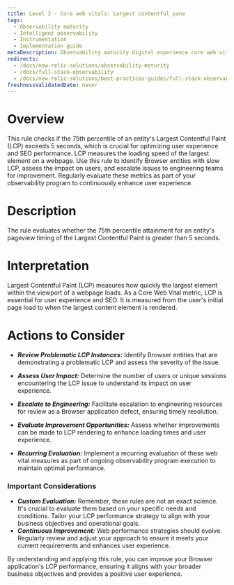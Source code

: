 ```yaml
---
title: Level 2 - Core web vitals: Largest contentful pane 
tags:
  - Observability maturity
  - Intelligent observability
  - Instrumentation
  - Implementation guide
metaDescription: Observability maturity digital experience core web vitals largest contentful pane
redirects:
  - /docs/new-relic-solutions/observability-maturity
  - /docs/full-stack-observability
  - /docs/new-relic-solutions/best-practices-guides/full-stack-observability
freshnessValidatedDate: never
---
```


# Overview

This rule checks if the 75th percentile of an entity's Largest Contentful Paint (LCP) exceeds 5 seconds, which is crucial for optimizing user experience and SEO performance. LCP measures the loading speed of the largest element on a webpage. Use this rule to identify Browser entities with slow LCP, assess the impact on users, and escalate issues to engineering teams for improvement. Regularly evaluate these metrics as part of your observability program to continuously enhance user experience.

# Description

The rule evaluates whether the 75th percentile attainment for an entity's pageview timing of the Largest Contentful Paint is greater than 5 seconds.

# Interpretation

Largest Contentful Paint (LCP) measures how quickly the largest element within the viewport of a webpage loads. As a Core Web Vital metric, LCP is essential for user experience and SEO. It is measured from the user's initial page load to when the largest content element is rendered.

# Actions to Consider

- ***Review Problematic LCP Instances:*** Identify Browser entities that are demonstrating a problematic LCP and assess the severity of the issue.

- ***Assess User Impact:*** Determine the number of users or unique sessions encountering the LCP issue to understand its impact on user experience.

- ***Escalate to Engineering:*** Facilitate escalation to engineering resources for review as a Browser application defect, ensuring timely resolution.

- ***Evaluate Improvement Opportunities:*** Assess whether improvements can be made to LCP rendering to enhance loading times and user experience.

- ***Recurring Evaluation:*** Implement a recurring evaluation of these web vital measures as part of ongoing observability program execution to maintain optimal performance.

### Important Considerations

- ***Custom Evaluation:*** Remember, these rules are not an exact science. It's crucial to evaluate them based on your specific needs and conditions. Tailor your LCP performance strategy to align with your business objectives and operational goals.
- ***Continuous Improvement:*** Web performance strategies should evolve. Regularly review and adjust your approach to ensure it meets your current requirements and enhances user experience.

By understanding and applying this rule, you can improve your Browser application's LCP performance, ensuring it aligns with your broader business objectives and provides a positive user experience.

